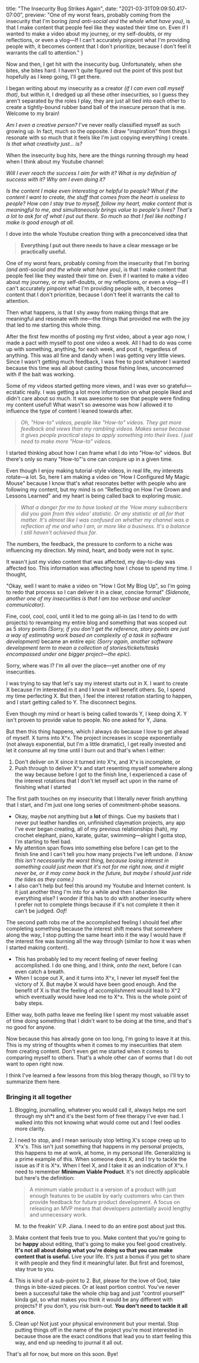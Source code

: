 
  title: "The Insecurity Bug Strikes Again",
  date: "2021-03-31T09:09:50.417-07:00",
  preview: "One of my worst fears, probably coming from the insecurity that I'm boring *(and anti-social and the whole what have you)*, is that I make content that people feel like they wasted their time on. Even if I wanted to make a video about my journey, or my self-doubts, or my reflections, or even a vlog—If I can't accurately pinpoint what I'm providing people with, it becomes content that I don't prioritize, because I don't feel it warrants the call to attention."
}


Now and then, I get hit with the insecurity bug. Unfortunately, when she bites, she bites hard. I haven't quite figured out the point of this post but hopefully as I keep going, I'll get there.

I began writing about my insecurity as a creator *(if I can even call myself that)*, but within it, I dredged up all these other insecurities, so I guess they aren't separated by the roles I play, they are just all tied into each other to create a tightly-bound rubber band ball of the insecure person that is me. Welcome to my brain!



*Am I even a creative person?* I've never really classified myself as such growing up. In fact, much so the opposite. I draw "inspiration" from things I resonate with so much that it feels like I'm just copying everything I create. *Is that what creativity just... is?*

When the insecurity bug hits, here are the things running through my head when I think about my Youtube channel:

*Will I ever reach the success I aim for with it? What is my definition of success with it? Why am I even doing it?*

*Is the content I make even interesting or helpful to people? What if the content I want to create, the stuff that comes from the heart is useless to people?* *How can I stay true to myself, follow my heart, make content that is meaningful to me, and  simultaneously brings value to people's lives? That's a lot to ask for of what I put out there. So much so that I feel like nothing I make is good enough at all.*



I dove into the whole Youtube creation thing with a preconceived idea that

> **Everything I put out there needs to have a clear message or be practically useful.**

One of my worst fears, probably coming from the insecurity that I'm boring *(and anti-social and the whole what have you)*, is that I make content that people feel like they wasted their time on. Even if I wanted to make a video about my journey, or my self-doubts, or my reflections, or even a vlog—If I can't accurately pinpoint what I'm providing people with, it becomes content that I don't prioritize, because I don't feel it warrants the call to attention.

Then what happens, is that I shy away from making things that are meaningful and resonate with me—the things that provided me with the joy that led to me starting this whole thing.

After the first few months of posting my first video, about a year ago now, I made a pact with myself to post one video a week. All I had to do was come up with something, anything, for each week, and post it, regardless of anything. This was all fine and dandy when I was getting very little views. Since I wasn't getting much feedback, I was free to post whatever I wanted because this time was all about casting those fishing lines, unconcerned with if the bait was working.

Some of my videos started getting more views, and I was ever so grateful—ecstatic really. I was getting a lot more information on what people liked and didn't care about so much. It was awesome to see that people were finding my content useful! What wasn't so awesome was how I allowed it to influence the type of content I leaned towards after.

> *Oh, "How-to" videos, people like "How-to" videos. They get more feedback and views than my rambling videos. Makes sense because it gives people practical steps to apply something into their lives. I just need to make more "How-to" videos.*

I started thinking about how I can frame what I do into "How-to" videos. But there's only so many "How-to"'s one can conjure up in a given time.

Even though I enjoy making tutorial-style videos, in real life, my interests rotate—a lot. So, here I am making a video on "How I Configured My Magic Mouse" because I know that's what resonates better with people who are following my content, but my mind is on "Reflecting on How I've Grown and Lessons Learned" and my heart is being called back to exploring music.

> *What a danger for me to have looked at the 'How many subscribers did you gain from this video' statistic. Or any statistic at all for that matter. It's almost like I was confused on whether my channel was a reflection of me and who I am, or more like a business. It's a balance I still haven't achieved thus far.*

The numbers, the feedback, the pressure to conform to a niche was influencing my direction. My mind, heart, and body were not in sync.



It wasn't just my video content that was affected, my day-to-day was affected too. This information was affecting how I chose to spend my time. I thought,

"Okay, well I want to make a video on "How I Got My Blog Up", so I'm going to redo that process so I can deliver it in a clear, concise format" *(Sidenote, another one of my insecurities is that I am too verbose and unclear communicator)*.

Fine, cool, cool, cool, until it led to me going all-in (as I tend to do with projects) to revamping my entire blog and something that was scoped out as 5 story points *(Sorry, if you don't get the reference, story points are just a way of estimating work based on complexity of a task in software development)* became an entire epic *(Sorry again, another software development term to mean a collection of stories/tickets/tasks encompassed under one bigger project—the epic)*.

Sorry, where was I? I'm all over the place—yet another one of my insecurities.

I was trying to say that let's say my interest starts out in X. I want to create X because I'm interested in it and I know it will benefit others. So, I spend my time perfecting X. But then, I feel the interest rotation starting to happen, and I start getting called to Y. The disconnect begins.

Even though my mind or heart is being called towards Y, I keep doing X. Y isn't proven to provide value to people. No one asked for Y, Jiana.

But then this thing happens, which I always do because I love to get ahead of myself. X turns into X^x. The project increases in scope exponentially (not always exponential, but I'm a little dramatic), I get really invested and let it consume all my time until I burn out and that's when I either:

1. Don't deliver on X since it turned into X^x, and X^x is incomplete, or
2. Push through to deliver X^x and start resenting myself somewhere along the way because before I got to the finish line, I experienced a case of the interest rotations that I don't let myself act upon in the name of finishing what I started



The first path touches on my insecurity that I literally never finish anything that I start, and I'm just one long series of commitment-phobe seasons.

* Okay, maybe not anything but a **lot** of things. Cue my baskets that I never put leather handles on, unfinished claymation projects, any app I've ever began creating, all of my previous relationships (hah), my crochet elephant, piano, karate, guitar, swimming—alright I gotta stop, I'm starting to feel bad.
* My attention span flows into something else before I can get to the finish line and I can't tell you how many projects I've left undone. *(I know this isn't necessarily the worst thing, because losing interest in something could just mean that it's not for me right now, and it might never be, or it may come back in the future, but maybe I should just ride the tides as they come.)*
* I also can't help but feel this around my Youtube and Internet content. Is it just another thing I'm into for a while and then I abandon like everything else? I wonder if this has to do with another insecurity where I prefer not to complete things because if it's not complete it then it can't be judged. *Oof!*



The second path robs me of the accomplished feeling I should feel after completing something because the interest shift means that somewhere along the way, I stop putting the same heart into it the way I would have if the interest fire was burning all the way through (similar to how it was when I started making content).

* This has probably led to my recent feeling of never feeling accomplished. I do one thing, and I think, *onto the next*, before I can even catch a breath.
* When I scope out X, and it turns into X^x, I never let myself feel the victory of X. But maybe X would have been good enough. And the benefit of X is that the feeling of accomplishment would lead to X^2 which eventually would have lead me to X^x. This is the whole point of baby steps.



Either way, both paths leave me feeling like I spent my most valuable asset of time doing something that I didn't want to be doing at the time, and that's no good for anyone.



Now because this has already gone on too long, I'm going to leave it at this. This is my string of thoughts when it comes to my insecurities that stem from creating content. Don't even get me started when it comes to comparing myself to others. That's a whole other can of worms that I do not want to open right now.

I think I've learned a few lessons from this blog therapy though, so I'll try to summarize them here.



### Bringing it all together

1. Blogging, journalling, whatever you would call it, always helps me sort through my sh*t and it's the best form of free therapy I've ever had. I walked into this not knowing what would come out and I feel oodles more clarity.

2. I need to stop, and I mean seriously stop letting X's scope creep up to X^x's. This isn't just something that happens in my personal projects, this happens to me at work, at home, in my personal life. Generalizing is a prime example of this. When someone does X, and I try to tackle the issue as if it is X^x. When I feel X, and I take it as an indication of X^x. I need to remember **Minimum Viable Product**. It's not directly applicable but here's the definition:

   > A minimum viable product is a version of a product with just enough features to be usable by early customers who can then provide feedback for future product development. A focus on releasing an MVP means that developers potentially avoid lengthy and unnecessary work.

   M. to the freakin' V.P. Jiana. I need to do an entire post about just this.

3. Make content that feels true to you. Make content that you're going to be **happy** about editing, that's going to make you feel good creatively. **It's not all about doing what you're doing so that you can make content that is useful.** Live your life. It's just a bonus if you get to share it with people and they find it meaningful later. But first and foremost, stay true to you.

4. This is kind of a sub-point to 2. But, please for the love of God, take things in bite-sized pieces. Or at least portion control. You've never been a successful take the whole chip bag and just "control yourself" kinda gal, so what makes you think it would be any different with projects? If you don't, you risk burn-out. **You don't need to tackle it all at once.**

5. Clean up! Not just your physical environment but your mental. Stop putting things off in the name of the project you're most interested in because those are the exact conditions that lead you to start feeling this way, and end up needing to journal it all out.

That's all for now, but more on this soon. Bye!

